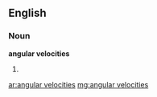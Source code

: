 ==English==

===Noun===
'''angular velocities'''
# {{plural of|[[angular velocity]]}}

[[ar:angular velocities]]
[[mg:angular velocities]]